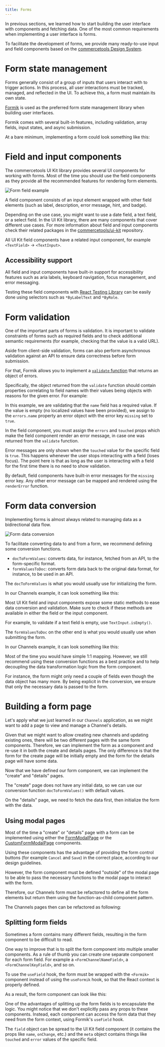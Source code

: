 ```yaml
---
title: Forms
---
```


In previous sections, we learned how to start building the user interface with components and fetching data. One of the most common requirements when implementing a user interface is forms.

To facilitate the development of forms, we provide many ready-to-use input and field components based on the [commercetools Design System](https://github.com/commercetools/ui-kit).

# Form state management

Forms generally consist of a group of inputs that users interact with to trigger actions.
In this process, all user interactions must be tracked, managed, and reflected in the UI. To achieve this, a form must maintain its own state.

[Formik](https://formik.org) is used as the preferred form state management library when building user interfaces.

Formik comes with several built-in features, including validation, array fields, input states, and async submission.

At a bare minimum, implementing a form could look something like this:

<MultiCodeExample>
  <CodeExample path="development/forms/form-state.jsx" />
  <CodeExample path="development/forms/form-state.tsx" />
</MultiCodeExample>


# Field and input components

The commercetools UI Kit library provides several UI components for working with forms. Most of the time you should use the field components as they provide all the recommended features for rendering form elements.

![Form field example](/images/form-field.png 'Form field example')

A field component consists of an input element wrapped with other field elements (such as label, description, error message, hint, and badge).

Depending on the use case, you might want to use a date field, a text field, or a select field. In the UI Kit library, there are many components that cover different use cases. For more information about field and input components check their related packages in the [commercetools/ui-kit](https://github.com/commercetools/ui-kit) repository.

<Info>

All UI Kit field components have a related input component, for example `<TextField>` -> `<TextInput>`.

</Info>

## Accessibility support

All field and input components have built-in support for accessibility features such as aria labels, keyboard navigation, focus management, and error messaging.

<Info>

Testing these field components with [React Testing Library](https://github.com/testing-library/react-testing-library) can be easily done using selectors such as `*ByLabelText` and `*ByRole`.

</Info>

# Form validation

One of the important parts of forms is validation. It is important to validate constraints of forms such as required fields and to check additional semantic requirements (for example, checking that the value is a valid URL).

Aside from client-side validation, forms can also perform asynchronous validation against an API to ensure data correctness before form submission.

For that, Formik allows you to implement a [`validate` function](https://formik.org/docs/api/formik#validate-values-values--formikerrorsvalues--promiseany) that returns an object of errors.

<MultiCodeExample>
  <CodeExample path="development/forms/validate.tsx" />
</MultiCodeExample>



Specifically, the object returned from the `validate` function should contain properties correlating to field names with their values being objects with reasons for the given error. For example:

<MultiCodeExample>
  <CodeExample path="development/forms/validate.jsx" />
</MultiCodeExample>


In this example, we are validating that the `name` field has a required value. If the value is empty (no localized values have been provided), we assign to the `errors.name` property an error object with the error key `missing` set to `true`.

In the field component, you must assign the `errors` and `touched` props which make the field component render an error message, in case one was returned from the `validate` function.

<MultiCodeExample>
  <CodeExample path="development/forms/rendering-errors.jsx" highlightLines={[7,8,9,10]}/>
  <CodeExample path="development/forms/rendering-errors.tsx" highlightLines={[7,8,9,10]}/>
</MultiCodeExample>

<Info>

Error messages are only shown when the `touched` value for the specific field is `true`. This happens whenever the user stops interacting with a field (loses focus). The point here is that as long as the user is interacting with a field for the first time there is no need to show validation.

</Info>

By default, field components have built-in error messages for the `missing` error key. Any other error message can be mapped and rendered using the `renderError` function.

<MultiCodeExample>
  <CodeExample path="development/forms/with-render-error-prop.jsx" highlightLines={[10,11,12,13,14,15,16,17]}/>
  <CodeExample path="development/forms/with-render-error-prop.tsx" highlightLines={[10,11,12,13,14,15,16,17]}/>
</MultiCodeExample>

# Form data conversion

Implementing forms is almost always related to managing data as a bidirectional data flow.

![Form data conversion](/images/form-conversion.png)

To facilitate converting data to and from a form, we recommend defining some conversion functions.

* `docToFormValues`: converts data, for instance, fetched from an API, to the form-specific format.
* `formValuesToDoc`: converts form data back to the original data format, for instance, to be used in an API.

The `docToFormValues` is what you would usually use for initializing the form.

<MultiCodeExample>
  <CodeExample path="development/forms/initialize-with-doc-to-form-values.jsx" highlightLines={[3,8]}/>
  <CodeExample path="development/forms/initialize-with-doc-to-form-values.tsx" highlightLines={[3,12]}/>
</MultiCodeExample>

In our Channels example, it can look something like this:

<MultiCodeExample>
  <CodeExample title="conversions" path="development/forms/doc-to-form-values.jsx" />
  <CodeExample title="conversions" path="development/forms/doc-to-form-values.tsx" />
</MultiCodeExample>

<Info>

Most UI Kit field and input components expose some static methods to ease data conversion and validation. Make sure to check if these methods are available in either the field or the input component.

For example, to validate if a text field is empty, use `TextInput.isEmpty()`.

</Info>

The `formValuesToDoc` on the other end is what you would usually use when submitting the form.

<MultiCodeExample>
  <CodeExample title="conversions" path="development/forms/submitting-with-form-values-to-docs.jsx" highlightLines={[2,7]} />
  <CodeExample title="conversions" path="development/forms/submitting-with-form-values-to-docs.tsx" highlightLines={[3,8]} />
</MultiCodeExample>

In our Channels example, it can look something like this:

<MultiCodeExample>
  <CodeExample title="conversions" path="development/forms/form-values-to-docs.jsx" />
  <CodeExample title="conversions" path="development/forms/form-values-to-docs.tsx" />
</MultiCodeExample>

<Info>

Most of the time you would have simple 1:1 mapping. However, we still recommend using these conversion functions as a best practice and to help decoupling the data transformation logic from the form component.

For instance, the form might only need a couple of fields even though the data object has many more. By being explicit in the conversion, we ensure that only the necessary data is passed to the form.

</Info>

# Building a form page

Let's apply what we just learned in our `Channels` application, as we might want to add a page to view and manage a Channel's details.

Given that we might want to allow creating new channels and updating existing ones, there will be two different pages with the same form components. Therefore, we can implement the form as a component and re-use it in both the create and details pages. The only difference is that the form for the create page will be initially empty and the form for the details page will have some data.

<MultiCodeExample>
  <CodeExample title="channels-form" path="development/forms/channels-form.jsx" />
  <CodeExample title="channels-form" path="development/forms/channels-form.tsx" />
</MultiCodeExample>

Now that we have defined our form component, we can implement the "create" and "details" pages.

The "create" page does not have any initial data, so we can use our conversion function `docToFormValues()` with default values.

<MultiCodeExample>
  <CodeExample title="channels-create" path="development/forms/channels-create.jsx" />
  <CodeExample title="channels-create" path="development/forms/channels-create.tsx" />
</MultiCodeExample>

On the "details" page, we need to fetch the data first, then initialize the form with the data.

<MultiCodeExample>
  <CodeExample title="channels-details" path="development/forms/channels-details.jsx" />
  <CodeExample title="channels-details" path="development/forms/channels-details.tsx" />
</MultiCodeExample>

## Using modal pages

Most of the time a "create" or "details" page with a form can be implemented using either the [FormModalPage](/api-reference/commercetools-frontend-application-components#formmodalpage) or the [CustomFormModalPage](/api-reference/commercetools-frontend-application-components#customformmodalpage) components.

Using these components has the advantage of providing the form control buttons (for example `Cancel` and `Save`) in the correct place, according to our design guidelines.

However, the form component must be defined "outside" of the modal page to be able to pass the necessary functions to the modal page to interact with the form.

Therefore, our Channels form must be refactored to define all the form elements but return them using the function-as-child component pattern.

<MultiCodeExample>
  <CodeExample title="channels-form" path="development/forms/channels-form-with-modal.jsx" />
  <CodeExample title="channels-form" path="development/forms/channels-form-with-modal.tsx" />
</MultiCodeExample>

The Channels pages then can be refactored as following:

<MultiCodeExample>
  <CodeExample title="channels-create" path="development/forms/channels-create-with-modal.jsx" />
  <CodeExample title="channels-create" path="development/forms/channels-create-with-modal.tsx" />
</MultiCodeExample>

<MultiCodeExample>
  <CodeExample title="channels-details" path="development/forms/channels-details-with-modal.jsx" />
  <CodeExample title="channels-details" path="development/forms/channels-details-with-modal.tsx" />
</MultiCodeExample>

## Splitting form fields

Sometimes a form contains many different fields, resulting in the form component to be difficult to read.

One way to improve that is to split the form component into multiple smaller components. As a rule of thumb you can create one separate component for each form field. For example a `<FormChannelNameField>`, a `<FormChannelKeyField>`, and so on.

<Info>

To use the `useField` hook, the form must be wrapped with the `<Formik>` component instead of using the `useFormik` hook, so that the React context is properly defined.

</Info>

As a result, the form component can look like this:

<MultiCodeExample>
  <CodeExample title="channels-form" path="development/forms/split-form-component.jsx" />
  <CodeExample title="channels-form" path="development/forms/split-form-component.tsx" />
</MultiCodeExample>

One of the advantages of splitting up the form fields is to encapsulate the logic. You might notice that we don't explicitly pass any props to these components. Instead, each component can access the form data that they need from the form context, using Formik's `useField` hook.

<MultiCodeExample>
  <CodeExample title="form-channel-name" path="development/forms/form-channel-name.jsx" />
  <CodeExample title="form-channel-name" path="development/forms/form-channel-name.tsx" />
</MultiCodeExample>

The `field` object can be spread to the UI Kit field component (it contains the props like `name`, `onChange`, etc.) and the `meta` object contains things like `touched` and `error` values of the specific field.
